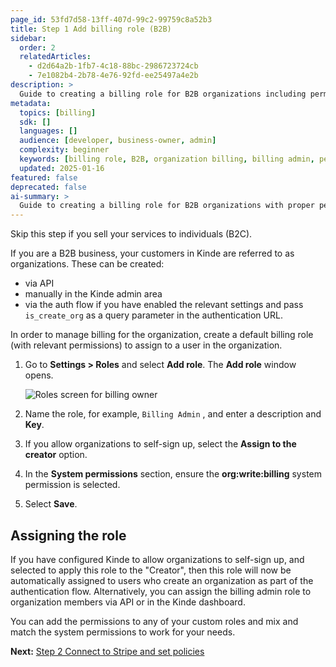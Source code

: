 ```yaml
---
page_id: 53fd7d58-13ff-407d-99c2-99759c8a52b3
title: Step 1 Add billing role (B2B)
sidebar:
  order: 2
  relatedArticles:
    - d2d64a2b-1fb7-4c18-88bc-2986723724cb
    - 7e1082b4-2b78-4e76-92fd-ee25497a4e2b
description: >
  Guide to creating a billing role for B2B organizations including permissions setup and role assignment for billing management.
metadata:
  topics: [billing]
  sdk: []
  languages: []
  audience: [developer, business-owner, admin]
  complexity: beginner
  keywords: [billing role, B2B, organization billing, billing admin, permissions, org:write:billing]
  updated: 2025-01-16
featured: false
deprecated: false
ai-summary: >
  Guide to creating a billing role for B2B organizations with proper permissions for billing management.
---
```


Skip this step if you sell your services to individuals (B2C).

If you are a B2B business, your customers in Kinde are referred to as organizations. These can be created:
* via API
* manually in the Kinde admin area
* via the auth flow if you have enabled the relevant settings and pass `is_create_org` as a query parameter in the authentication URL.

In order to manage billing for the organization, create a default billing role (with relevant permissions) to assign to a user in the organization. 

1. Go to **Settings > Roles** and select **Add role**. The **Add role** window opens.
    
    ![Roles screen for billing owner](https://imagedelivery.net/skPPZTHzSlcslvHjesZQcQ/96415552-a11b-4be3-e644-d9eaa2af6700/public)
    
2. Name the role, for example, `Billing Admin` , and enter a description and **Key**.
3. If you allow organizations to self-sign up, select the **Assign to the creator** option.
4. In the **System permissions** section, ensure the **org:write:billing** system permission is selected.
5. Select **Save**.
    
## Assigning the role

If you have configured Kinde to allow organizations to self-sign up, and selected to apply this role to the "Creator", then this role will now be automatically assigned to users who create an organization as part of the authentication flow. Alternatively, you can assign the billing admin role to organization members via API or in the Kinde dashboard. 

You can add the permissions to any of your custom roles and mix and match the system permissions to work for your needs.

**Next:** [Step 2 Connect to Stripe and set policies](/billing/get-started/connect-to-stripe/)
